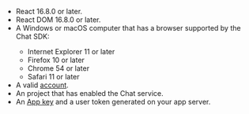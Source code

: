 <PlatformWrapper platform="web">   

- React 16.8.0 or later.
- React DOM 16.8.0 or later.
- A Windows or macOS computer that has a browser supported by the <Vg k="COMPANY" /> Chat SDK:
  - Internet Explorer 11 or later
  - Firefox 10 or later
  - Chrome 54 or later
  - Safari 11 or later
- A valid [<Vg k="COMPANY" /> account](https://console.agora.io/).
- An <Vg k="COMPANY" /> project that has <Link to="../get-started/enable?platform={{platform.PATH}}#enable-the-agora-chat-service">enabled the Chat service</Link>.
- An [App key](../get-started/enable#get-the-information-of-the-agora-chat-project) and <Link to="../develop/generate-user-tokens?platform={{platform.PATH}}">a user token generated on your app server</Link>.

</PlatformWrapper>
